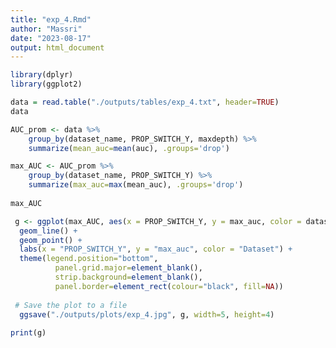 ```yaml
---
title: "exp_4.Rmd"
author: "Massri"
date: "2023-08-17"
output: html_document
---
```


```r
library(dplyr)
library(ggplot2)
```

```r
data = read.table("./outputs/tables/exp_4.txt", header=TRUE)
data
```

```r
AUC_prom <- data %>%
    group_by(dataset_name, PROP_SWITCH_Y, maxdepth) %>%
    summarize(mean_auc=mean(auc), .groups='drop')

max_AUC <- AUC_prom %>%
    group_by(dataset_name, PROP_SWITCH_Y) %>%
    summarize(max_auc=max(mean_auc), .groups='drop')
  
max_AUC
```

```r
 g <- ggplot(max_AUC, aes(x = PROP_SWITCH_Y, y = max_auc, color = dataset_name)) +
  geom_line() +
  geom_point() +
  labs(x = "PROP_SWITCH_Y", y = "max_auc", color = "Dataset") +
  theme(legend.position="bottom",
          panel.grid.major=element_blank(),
          strip.background=element_blank(),
          panel.border=element_rect(colour="black", fill=NA))
  
 # Save the plot to a file
  ggsave("./outputs/plots/exp_4.jpg", g, width=5, height=4)
  
print(g)
```
